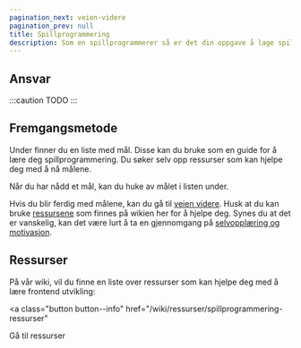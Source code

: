 ```yaml
---
pagination_next: veien-videre
pagination_prev: null
title: Spillprogrammering
description: Som en spillprogrammerer så er det din oppgave å lage spill...
---
```



## Ansvar

:::caution TODO
:::

## Fremgangsmetode

Under finner du en liste med mål.
Disse kan du bruke som en guide for å lære deg spillprogrammering.
Du søker selv opp ressurser som kan hjelpe deg med å nå målene.

Når du har nådd et mål, kan du huke av målet i listen under.

Hvis du blir ferdig med målene, kan du gå til [veien videre](/opplaering/veien-videre).
Husk at du kan bruke [ressursene](/wiki/ressurser/spillprogrammering-ressurser) som finnes på wikien her for å hjelpe deg.
Synes du at det er vanskelig, kan det være lurt å ta en gjennomgang på [selvopplæring og motivasjon](/opplaering/selvopplaering-og-motivasjon).

<ProgressionPage id="spillprogrammering" />

## Ressurser

På vår wiki, vil du finne en liste over ressurser som kan hjelpe deg med å lære frontend utvikling:

<a
  class="button button--info"
  href="/wiki/ressurser/spillprogrammering-ressurser"
>
  Gå til ressurser
</a>
